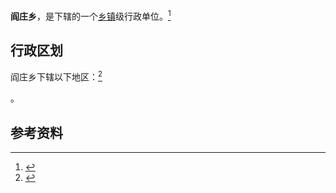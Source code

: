 {{中国乡级行政区|13/06/22/208/000}}

'''阎庄乡'''，是{{PRC admin/fullname|13/06/22/208/000|3}}下辖的一个[[乡镇|乡镇]]级行政单位。<ref>{{PRC admin/ref sgc|{{PRC admin/parent|13/06/22/208/000}}}}</ref>

== 行政区划 ==

阎庄乡下辖以下地区：<ref>{{PRC admin/ref sgc|13/06/22/208/000}}</ref>

{{PRC admin/children|13/06/22/208/000}}。

== 参考资料 ==

{{reflist}}

{{行政区划小作品}}
{{PRC admin/navcat|13/06/22/208/000}}